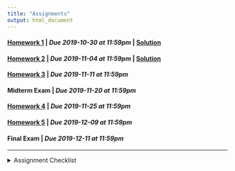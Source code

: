 ```yaml
---
title: "Assignments"
output: html_document
---
```


#### [Homework 1](https://rstudio.cloud/spaces/36306/project/642824){target="_blank"} | *Due 2019-10-30 at 11:59pm* | [Solution](https://rstudio.cloud/spaces/36306/project/668101){target="_blank"}
#### [Homework 2](https://rstudio.cloud/spaces/36306/project/659054){target="_blank"} | *Due 2019-11-04 at 11:59pm* | [Solution](https://rstudio.cloud/spaces/36306/project/707563){target="_blank"}
#### [Homework 3](https://rstudio.cloud/spaces/36306/project/664603){target="_blank"} | *Due 2019-11-11 at 11:59pm*
#### Midterm Exam | *Due 2019-11-20 at 11:59pm*
#### [Homework 4](https://rstudio.cloud/spaces/36306/project/664614){target="_blank"} | *Due 2019-11-25 at 11:59pm*
#### [Homework 5](https://rstudio.cloud/spaces/36306/project/664618){target="_blank"} | *Due 2019-12-09 at 11:59pm*
#### Final Exam | *Due 2019-12-11 at 11:59pm*

---
<details>
<summary>Assignment Checklist
</summary>

1. Login to [RStudio Cloud](https://rstudio.cloud/)
2. Navigate to the course workspace
3. Click on the homework assignment
4. Click Start or Continue, whichever appears at the top of the assignment
5. Look at `README.md` for homework instructions
6. Make the needed changes to your project (do not make changes after the due date)
</details>
